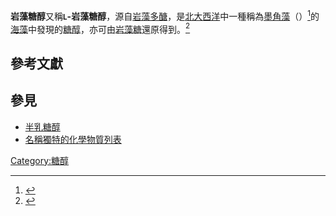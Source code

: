 {{Chembox
| verifiedrevid = 400989623
| ImageFile = L-Fucitol_chemical_structure.png
| ImageSize = 200px
| IUPACName = (2''R'',3''S'',4''R'',5''S'')-Hexane-1,2,3,4,5-pentol
| OtherNames = 
| Section1 = {{Chembox Identifiers
| CASNo = 13074-06-1
| CASNo_Ref = {{cascite|correct|}}
| CASNo_Comment = (<small>L</small>)
| CASNo1 = 5328-43-8
| CASNo1_Ref = {{cascite|correct|}}
| CASNo1_Comment = (<small>D</small>)
| CASNo2 = 37114-30-0
| CASNo2_Ref = {{cascite|correct|}}
| CASNo2_Comment = (<small>DL</small>)
| PubChem = 445724
| SMILES = C[C@H](O)[C@@H](O)[C@@H](O)[C@H](O)CO}}
| Section2 = {{Chembox Properties
| Formula = 
| C=6 | H=14 | O=5
| MolarMass = 166.17 g/mol
| Appearance = 
| Density = 
| MeltingPtC = 153
| MeltingPtCH = 154
|  Melting_ref = <ref name=Votocek>{{cite journal | title = Fucitol | author = Votocek, Emil; Potmesil, R. Prag | journal = Berichte der Deutschen Chemischen Gesellschaft | year = 1914 | volume = 46 | pages = 3653–3655 | doi=10.1002/cber.191304603151}}</ref>
| BoilingPt = 
| Solubility = }}
| Section3 = {{Chembox Hazards
| MainHazards = 
| FlashPt = 
| AutoignitionPt = }}
}}

'''岩藻糖醇'''又稱'''<small>L</small>-岩藻糖醇'''，源自[[岩藻多醣|岩藻多醣]]，是[[大西洋|北大西洋]]中一種稱為[[墨角藻|墨角藻]]（{{lang|la|''Fucus vesiculosus''}}）<ref>{{cite journal | title = Degradative studies on fucoidin | author = O'Neill, A. N. | journal = Journal of the American Chemical Society | year = 1954 | volume = 76 | pages = 5074–5076 | doi = 10.1021/ja01649a018 | issue = 20}}</ref>的[[海藻|海藻]]中發現的[[糖醇|糖醇]]，亦可由[[岩藻糖|岩藻糖]]還原得到。<ref>{{cite journal | title = Fucitol | author = Votocek, Emil; Potmesil, R. Prag | journal = Berichte der Deutschen Chemischen Gesellschaft | year = 1914 | volume = 46 | pages = 3653–3655 | doi=10.1002/cber.191304603151}}</ref>

== 參考文獻 ==
{{reflist}}

== 參見 ==
*[[半乳糖醇|半乳糖醇]]
* [[名稱獨特的化學物質列表|名稱獨特的化學物質列表]]

{{糖醇}}

[[Category:糖醇|Category:糖醇]]

{{Organic-compound-stub}}
{{Biochem-stub}}